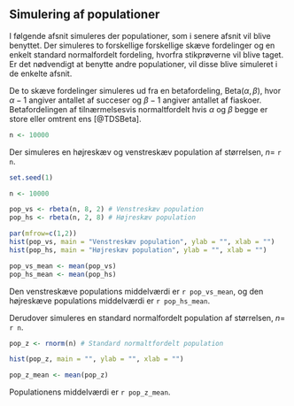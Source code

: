 ## Simulering af populationer {#pop-sim}
I følgende afsnit simuleres der populationer, som i senere afsnit vil blive benyttet. Der simuleres to forskellige forskellige skæve fordelinger og en enkelt standard normalfordelt fordeling, hvorfra stikprøverne vil blive taget. Er det nødvendigt at benytte andre populationer, vil disse blive simuleret i de enkelte afsnit.

De to skæve fordelinger simuleres ud fra en betafordeling, $\text{Beta}(\alpha, \beta)$, hvor $\alpha-1$ angiver antallet af succeser og $\beta-1$ angiver antallet af fiaskoer. Betafordelingen af tilnærmelsesvis normaltfordelt hvis $\alpha$ og $\beta$ begge er store eller omtrent ens [@TDSBeta].

```r
n <- 10000
```


Der simuleres en højreskæv og venstreskæv population af størrelsen, $n=$ ```r n```.


```r
set.seed(1)

n <- 10000

pop_vs <- rbeta(n, 8, 2) # Venstreskæv population
pop_hs <- rbeta(n, 2, 8) # Højreskæv population
```

```r
par(mfrow=c(1,2))
hist(pop_vs, main = "Venstreskæv population", ylab = "", xlab = "")
hist(pop_hs, main = "Højreskæv population", ylab = "", xlab = "")
```

```r
pop_vs_mean <- mean(pop_vs)
pop_hs_mean <- mean(pop_hs)
```

Den venstreskæve populations middelværdi er ```r pop_vs_mean```, og den højreskæve populations middelværdi er ```r pop_hs_mean```.

Derudover simuleres en standard normalfordelt population af størrelsen, $n=$ ```r n```.

```r
pop_z <- rnorm(n) # Standard normaltfordelt population
```

```r
hist(pop_z, main = "", ylab = "", xlab = "")
```

```r
pop_z_mean <- mean(pop_z)
```

Populationens middelværdi er ```r pop_z_mean```.
